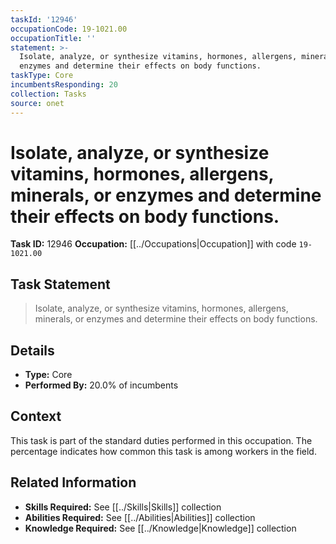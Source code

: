 ```yaml
---
taskId: '12946'
occupationCode: 19-1021.00
occupationTitle: ''
statement: >-
  Isolate, analyze, or synthesize vitamins, hormones, allergens, minerals, or
  enzymes and determine their effects on body functions.
taskType: Core
incumbentsResponding: 20
collection: Tasks
source: onet
---
```

# Isolate, analyze, or synthesize vitamins, hormones, allergens, minerals, or enzymes and determine their effects on body functions.

**Task ID:** 12946
**Occupation:** [[../Occupations|Occupation]] with code `19-1021.00`

## Task Statement

> Isolate, analyze, or synthesize vitamins, hormones, allergens, minerals, or enzymes and determine their effects on body functions.

## Details

- **Type:** Core
- **Performed By:** 20.0% of incumbents

## Context

This task is part of the standard duties performed in this occupation. The percentage indicates how common this task is among workers in the field.

## Related Information

- **Skills Required:** See [[../Skills|Skills]] collection
- **Abilities Required:** See [[../Abilities|Abilities]] collection
- **Knowledge Required:** See [[../Knowledge|Knowledge]] collection
